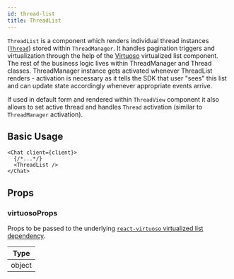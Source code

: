 ```yaml
---
id: thread-list
title: ThreadList
---
```


`ThreadList` is a component which renders individual thread instances ([`Thread`](https://github.com/GetStream/stream-chat-js/blob/master/src/thread.ts)) stored within `ThreadManager`. It handles pagination triggers and virtualization through the help of the [Virtuoso](https://virtuoso.dev) virtualized list component. The rest of the business logic lives within ThreadManager and Thread classes. ThreadManager instance gets activated whenever ThreadList renders - activation is necessary as it tells the SDK that user "sees" this list and can update state accordingly whenever appropriate events arrive.

If used in default form and rendered within `ThreadView` component it also allows to set active thread and handles `Thread` activation (similar to `ThreadManager` activation).

## Basic Usage

```tsx
<Chat client={client}>
  {/*...*/}
  <ThreadList />
</Chat>
```

## Props

### virtuosoProps

Props to be passed to the underlying [`react-virtuoso` virtualized list dependency](https://virtuoso.dev/virtuoso-api/interfaces/VirtuosoProps).

| Type   |
| ------ |
| object |
